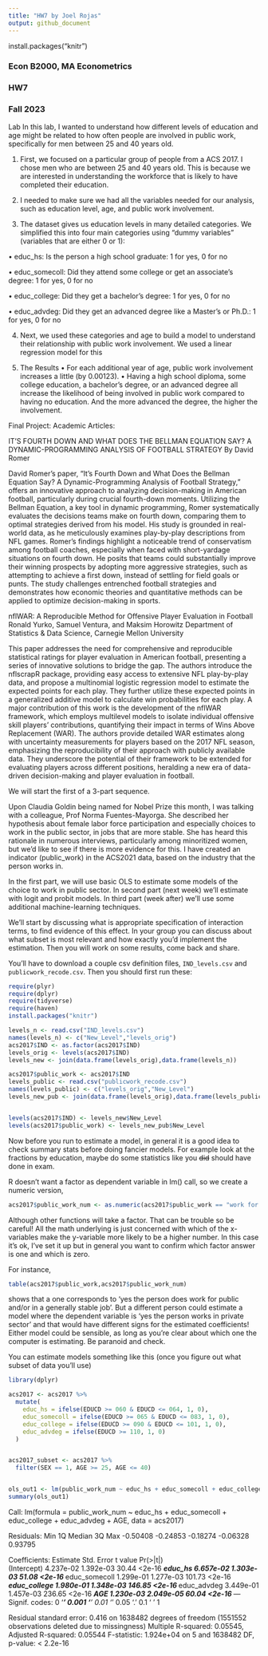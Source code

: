 ---
title: "HW7 by Joel Rojas"
output: github_document
---
install.packages("knitr")


### Econ B2000, MA Econometrics
### HW7
### Fall 2023

Lab
In this lab, I wanted to understand how different levels of education and age might be related to how often people are involved in public work, specifically for men between 25 and 40 years old.

1.	First, we focused on a particular group of people from a ACS 2017. I chose men who are between 25 and 40 years old. This is because we are interested in understanding the workforce that is likely to have completed their education.

2.	I needed to make sure we had all the variables needed for our analysis, such as education level, age, and public work involvement.

3.	The dataset gives us education levels in many detailed categories. We simplified this into four main categories using "dummy variables" (variables that are either 0 or 1):

•	educ_hs: Is the person a high school graduate: 1 for yes, 0 for no

•	educ_somecoll: Did they attend some college or get an associate's degree: 1 for yes, 0 for no

•	educ_college: Did they get a bachelor's degree: 1 for yes, 0 for no

•	educ_advdeg: Did they get an advanced degree like a Master’s or Ph.D.: 1 for yes, 0 for no

4.	Next, we used these categories and age to build a model to understand their relationship with public work involvement. We used a linear regression model for this

5.	The Results
•	For each additional year of age, public work involvement increases a little (by 0.00123).
•	Having a high school diploma, some college education, a bachelor's degree, or an advanced degree all increase the likelihood of being involved in public work compared to having no education. And the more advanced the degree, the higher the involvement.

Final Project: Academic Articles:

IT’S FOURTH DOWN AND WHAT DOES THE BELLMAN EQUATION SAY? A DYNAMIC-PROGRAMMING ANALYSIS OF FOOTBALL STRATEGY By David Romer

David Romer’s paper, "It’s Fourth Down and What Does the Bellman Equation Say? A Dynamic-Programming Analysis of Football Strategy," offers an innovative approach to analyzing decision-making in American football, particularly during crucial fourth-down moments. Utilizing the Bellman Equation, a key tool in dynamic programming, Romer systematically evaluates the decisions teams make on fourth down, comparing them to optimal strategies derived from his model. His study is grounded in real-world data, as he meticulously examines play-by-play descriptions from NFL games.
Romer’s findings highlight a noticeable trend of conservatism among football coaches, especially when faced with short-yardage situations on fourth down. He posits that teams could substantially improve their winning prospects by adopting more aggressive strategies, such as attempting to achieve a first down, instead of settling for field goals or punts. The study challenges entrenched football strategies and demonstrates how economic theories and quantitative methods can be applied to optimize decision-making in sports.

nflWAR: A Reproducible Method for Offensive Player Evaluation in Football
Ronald Yurko, Samuel Ventura, and Maksim Horowitz Department of Statistics & Data Science, Carnegie Mellon University

This paper addresses the need for comprehensive and reproducible statistical ratings for player evaluation in American football, presenting a series of innovative solutions to bridge the gap. The authors introduce the nflscrapR package, providing easy access to extensive NFL play-by-play data, and propose a multinomial logistic regression model to estimate the expected points for each play. They further utilize these expected points in a generalized additive model to calculate win probabilities for each play. A major contribution of this work is the development of the nflWAR framework, which employs multilevel models to isolate individual offensive skill players’ contributions, quantifying their impact in terms of Wins Above Replacement (WAR). The authors provide detailed WAR estimates along with uncertainty measurements for players based on the 2017 NFL season, emphasizing the reproducibility of their approach with publicly available data. They underscore the potential of their framework to be extended for evaluating players across different positions, heralding a new era of data-driven decision-making and player evaluation in football.




  
We will start the first of a 3-part sequence.

Upon Claudia Goldin being named for Nobel Prize this month, I was talking with a colleague, Prof Norma Fuentes-Mayorga. She described her hypothesis about female labor force participation and especially choices to work in the public sector, in jobs that are more stable. She has heard this rationale in numerous interviews, particularly among minoritized women, but we'd like to see if there is more evidence for this. I have created an indicator (public_work) in the ACS2021 data, based on the industry that the person works in.

In the first part, we will use basic OLS to estimate some models of the choice to work in public sector. In second part (next week) we'll estimate with logit and probit models. In third part (week after) we'll use some additional machine-learning techniques.

We'll start by discussing what is appropriate specification of interaction terms, to find evidence of this effect. In your group you can discuss about what subset is most relevant and how exactly you'd implement the estimation. Then you will work on some results, come back and share.

You'll have to download a couple csv definition files, `IND_levels.csv` and `publicwork_recode.csv`. Then you should first run these:

```{r eval=FALSE}
require(plyr)
require(dplyr)
require(tidyverse)
require(haven)
install.packages("knitr")

levels_n <- read.csv("IND_levels.csv")
names(levels_n) <- c("New_Level","levels_orig")
acs2017$IND <- as.factor(acs2017$IND)
levels_orig <- levels(acs2017$IND) 
levels_new <- join(data.frame(levels_orig),data.frame(levels_n))

acs2017$public_work <- acs2017$IND 
levels_public <- read.csv("publicwork_recode.csv")
names(levels_public) <- c("levels_orig","New_Level")
levels_new_pub <- join(data.frame(levels_orig),data.frame(levels_public))


levels(acs2017$IND) <- levels_new$New_Level
levels(acs2017$public_work) <- levels_new_pub$New_Level


```

Now before you run to estimate a model, in general it is a good idea to check summary stats before doing fancier models. For example look at the fractions by education, maybe do some statistics like you ~~did~~ should have done in exam.

R doesn't want a factor as dependent variable in lm() call, so we create a numeric version,
```{r eval=FALSE}
acs2017$public_work_num <- as.numeric(acs2017$public_work == "work for public, stable")
```
Although other functions will take a factor. That can be trouble so be careful! All the math underlying is just concerned with which of the x-variables make the y-variable more likely to be a higher number. In this case it's ok, I've set it up but in general you want to confirm which factor answer is one and which is zero.

For instance,
```{r eval=TRUE}
table(acs2017$public_work,acs2017$public_work_num)
```
shows that a one corresponds to 'yes the person does work for public and/or in a generally stable job'. But a different person could estimate a model where the dependent variable is 'yes the person works in private sector' and that would have different signs for the estimated coefficients! Either model could be sensible, as long as you're clear about which one the computer is estimating. Be paranoid and check.

You can estimate models something like this (once you figure out what subset of data you'll use)
```{r eval=TRUE}


library(dplyr)

acs2017 <- acs2017 %>%
  mutate(
    educ_hs = ifelse(EDUCD >= 060 & EDUCD <= 064, 1, 0),  
    educ_somecoll = ifelse(EDUCD >= 065 & EDUCD <= 083, 1, 0),  
    educ_college = ifelse(EDUCD >= 090 & EDUCD <= 101, 1, 0),  
    educ_advdeg = ifelse(EDUCD >= 110, 1, 0)  
  )


acs2017_subset <- acs2017 %>% 
  filter(SEX == 1, AGE >= 25, AGE <= 40)


ols_out1 <- lm(public_work_num ~ educ_hs + educ_somecoll + educ_college + educ_advdeg + AGE, data = acs2017)
summary(ols_out1)


```
Call:
lm(formula = public_work_num ~ educ_hs + educ_somecoll + educ_college + 
    educ_advdeg + AGE, data = acs2017)

Residuals:
     Min       1Q   Median       3Q      Max 
-0.50408 -0.24853 -0.18274 -0.06328  0.93795 

Coefficients:
               Estimate Std. Error t value Pr(>|t|)    
(Intercept)   4.237e-02  1.392e-03   30.44   <2e-16 ***
educ_hs       6.657e-02  1.303e-03   51.08   <2e-16 ***
educ_somecoll 1.299e-01  1.277e-03  101.73   <2e-16 ***
educ_college  1.980e-01  1.348e-03  146.85   <2e-16 ***
educ_advdeg   3.449e-01  1.457e-03  236.65   <2e-16 ***
AGE           1.230e-03  2.049e-05   60.04   <2e-16 ***
---
Signif. codes:  0 ‘***’ 0.001 ‘**’ 0.01 ‘*’ 0.05 ‘.’ 0.1 ‘ ’ 1

Residual standard error: 0.416 on 1638482 degrees of freedom
  (1551552 observations deleted due to missingness)
Multiple R-squared:  0.05545,	Adjusted R-squared:  0.05544 
F-statistic: 1.924e+04 on 5 and 1638482 DF,  p-value: < 2.2e-16







